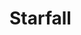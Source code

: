 
# Starfall
<ProjectDetails
  floatRight
  region="Dorne"
  house="House Dayne"
  type="Castle"
  status="Completed"
  warp="/warp starfall"
  projectLead="Veggie, Tsarkaiser84"
  dateStarted="2015-09-20T07:00:00+00:00"
  dateCompleted="2015-09-20T07:00:00+00:00"
/>
